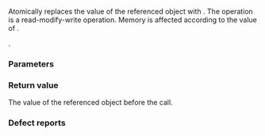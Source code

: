 {{cpp/atomic/atomic_ref/title|exchange}}
{{cpp/atomic/atomic_ref/navbar}}
{{ddcla|constexpr=c++26|1=
value_type exchange( value_type desired,
                     std::memory_order order =
                         std::memory_order_seq_cst ) const noexcept;
}}

Atomically replaces the value of the referenced object with {{c|desired}}. The operation is a read-modify-write operation. Memory is affected according to the value of {{c|order}}.

{{cpp/enable if|{{c|std::is_const_v&lt;T&gt;}} is {{c|false}}}}.

===Parameters===
{{par begin}}
{{par|desired|value to assign}}
{{par|order|memory order constraints to enforce}}
{{par end}}

===Return value===
The value of the referenced object before the call.

===Defect reports===
{{dr list begin}}
{{dr list item|wg=lwg|dr=3508|paper=P3323R1|std=C++20|before={{tt|exchange}} was meaningless for {{c/core|const T}}|after=constrained to accept only non-const {{tt|T}}}}
{{dr list end}}

{{langlinks|es|ja|zh}}